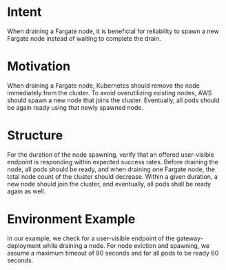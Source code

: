 # Intent
When draining a Fargate node, it is beneficial for reliability to spawn a new Fargate node instead of waiting to complete the drain.

# Motivation
When draining a Fargate node, Kubernetes should remove the node immediately from the cluster.
To avoid overutilizing existing nodes, AWS should spawn a new node that joins the cluster.
Eventually, all pods should be again ready using that newly spawned node.

# Structure

For the duration of the node spawning, verify that an offered user-visible endpoint is responding within expected success rates.
Before draining the node, all pods should be ready, and when draining one Fargate node, the total node count of the cluster should decrease.
Within a given duration, a new node should join the cluster, and eventually, all pods shall be ready again as well.


# Environment Example

In our example, we check for a user-visible endpoint of the gateway-deployment while draining a node.
For node eviction and spawning, we assume a maximum timeout of 90 seconds and for all pods to be ready 60 seconds.